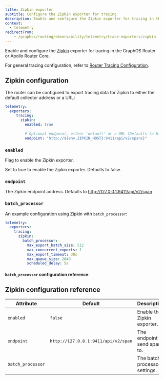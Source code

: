 ```yaml
---
title: Zipkin exporter
subtitle: Configure the Zipkin exporter for tracing
description: Enable and configure the Zipkin exporter for tracing in the Apollo GraphOS Router or Apollo Router Core.
context:
  - telemetry
redirectFrom:
    - /graphos/routing/observability/telemetry/trace-exporters/zipkin
---
```


Enable and configure the [Zipkin](https://zipkin.io/) exporter for tracing in the GraphOS Router or Apollo Router Core.

For general tracing configuration, refer to [Router Tracing Configuration](/router/configuration/telemetry/exporters/tracing/overview).

## Zipkin configuration

The router can be configured to export tracing data for Zipkin to either the default collector address or a URL:

```yaml title="router.yaml"
telemetry:
  exporters:
     tracing:
       zipkin:
         enabled: true
   
         # Optional endpoint, either 'default' or a URL (Defaults to http://127.0.0.1:9411/api/v2/span)
         endpoint: "http://${env.ZIPKIN_HOST}:9411/api/v2/spans}"   
```

### `enabled`

Flag to enable the Zipkin exporter.

Set to true to enable the Zipkin exporter. Defaults to false.

### `endpoint`

The Zipkin endpoint address. Defaults to http://127.0.0.1:9411/api/v2/span

### `batch_processor`

<BatchProcessorPreamble />

An example configuration using Zipkin with `batch_processor`:

```yaml
telemetry:
  exporters:
    tracing:
      zipkin: 
        batch_processor: 
          max_export_batch_size: 512
          max_concurrent_exports: 1
          max_export_timeout: 30s 
          max_queue_size: 2048
          scheduled_delay: 5s
```

#### `batch_processor` configuration reference

<BatchProcessorRef />

## Zipkin configuration reference

| Attribute         | Default                             | Description                    |
|-------------------|-------------------------------------|--------------------------------|
| `enabled`         | `false`                             | Enable the Zipkin exporter.    |
| `endpoint`        | `http://127.0.0.1:9411/api/v2/span` | The endpoint to send spans to. |
| `batch_processor` |                                     | The batch processor settings.  |
